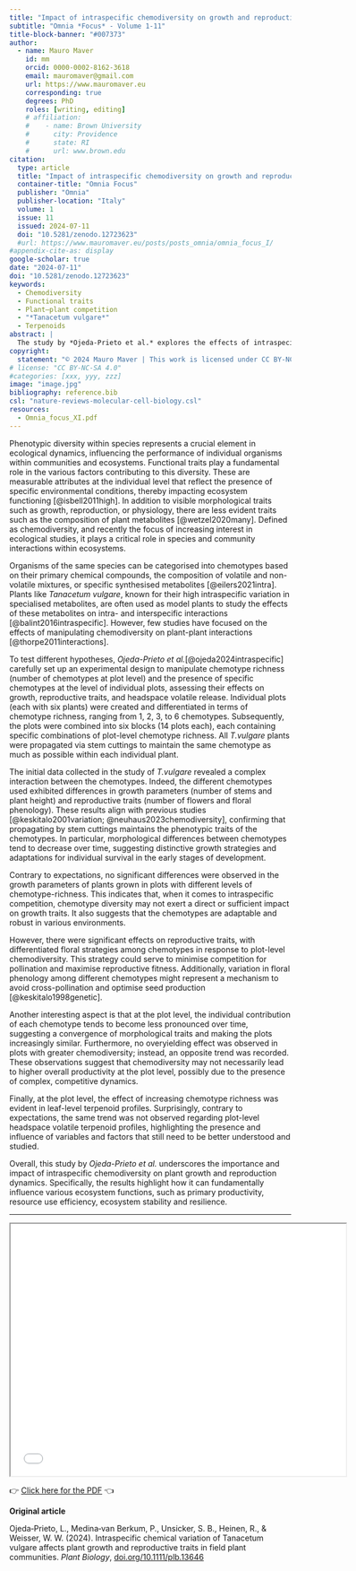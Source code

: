 ```yaml
---
title: "Impact of intraspecific chemodiversity on growth and reproduction in *Tanacetum vulgare*"
subtitle: "Omnia *Focus* - Volume 1-11"
title-block-banner: "#007373"
author:
  - name: Mauro Maver
    id: mm
    orcid: 0000-0002-8162-3618
    email: mauromaver@gmail.com
    url: https://www.mauromaver.eu
    corresponding: true
    degrees: PhD
    roles: [writing, editing]
    # affiliation: 
    #    - name: Brown University
    #      city: Providence
    #      state: RI
    #      url: www.brown.edu
citation:
  type: article
  title: "Impact of intraspecific chemodiversity on growth and reproduction in Tanacetum vulgare"
  container-title: "Omnia Focus"
  publisher: "Omnia"
  publisher-location: "Italy"
  volume: 1
  issue: 11
  issued: 2024-07-11
  doi: "10.5281/zenodo.12723623"
  #url: https://www.mauromaver.eu/posts/posts_omnia/omnia_focus_I/
#appendix-cite-as: display
google-scholar: true
date: "2024-07-11"
doi: "10.5281/zenodo.12723623"
keywords:
  - Chemodiversity
  - Functional traits
  - Plant–plant competition
  - "*Tanacetum vulgare*"
  - Terpenoids
abstract: |
  The study by *Ojeda-Prieto et al.* explores the effects of intraspecific chemodiversity on the growth and reproductive traits of *Tanacetum vulgare*, revealing complex interactions and adaptations among chemotypes that influence ecosystem functions such as productivity and stability. Despite no significant impact on growth, the research highlights differentiated floral strategies and converging morphological traits over time, emphasising the ecological importance of chemodiversity.
copyright:
  statement: "© 2024 Mauro Maver | This work is licensed under CC BY-NC-SA 4.0"
# license: "CC BY-NC-SA 4.0"
#categories: [xxx, yyy, zzz]
image: "image.jpg"
bibliography: reference.bib
csl: "nature-reviews-molecular-cell-biology.csl"
resources: 
  - Omnia_focus_XI.pdf
---
```


::: drop-cap
Phenotypic diversity within species represents a crucial element in ecological dynamics, influencing the performance of individual organisms within communities and ecosystems. Functional traits play a fundamental role in the various factors contributing to this diversity. These are measurable attributes at the individual level that reflect the presence of specific environmental conditions, thereby impacting ecosystem functioning [@isbell2011high]. In addition to visible morphological traits such as growth, reproduction, or physiology, there are less evident traits such as the composition of plant metabolites [@wetzel2020many]. Defined as chemodiversity, and recently the focus of increasing interest in ecological studies, it plays a critical role in species and community interactions within ecosystems.
:::

Organisms of the same species can be categorised into chemotypes based on their primary chemical compounds, the composition of volatile and non-volatile mixtures, or specific synthesised metabolites [@eilers2021intra]. Plants like *Tanacetum vulgare*, known for their high intraspecific variation in specialised metabolites, are often used as model plants to study the effects of these metabolites on intra- and interspecific interactions [@balint2016intraspecific]. However, few studies have focused on the effects of manipulating chemodiversity on plant-plant interactions [@thorpe2011interactions].

To test different hypotheses, *Ojeda-Prieto et al.*[@ojeda2024intraspecific] carefully set up an experimental design to manipulate chemotype richness (number of chemotypes at plot level) and the presence of specific chemotypes at the level of individual plots, assessing their effects on growth, reproductive traits, and headspace volatile release. Individual plots (each with six plants) were created and differentiated in terms of chemotype richness, ranging from 1, 2, 3, to 6 chemotypes. Subsequently, the plots were combined into six blocks (14 plots each), each containing specific combinations of plot-level chemotype richness. All *T.vulgare* plants were propagated via stem cuttings to maintain the same chemotype as much as possible within each individual plant.

The initial data collected in the study of *T.vulgare* revealed a complex interaction between the chemotypes. Indeed, the different chemotypes used exhibited differences in growth parameters (number of stems and plant height) and reproductive traits (number of flowers and floral phenology). These results align with previous studies [@keskitalo2001variation; @neuhaus2023chemodiversity], confirming that propagating by stem cuttings maintains the phenotypic traits of the chemotypes. In particular, morphological differences between chemotypes tend to decrease over time, suggesting distinctive growth strategies and adaptations for individual survival in the early stages of development.

Contrary to expectations, no significant differences were observed in the growth parameters of plants grown in plots with different levels of chemotype-richness. This indicates that, when it comes to intraspecific competition, chemotype diversity may not exert a direct or sufficient impact on growth traits. It also suggests that the chemotypes are adaptable and robust in various environments.

However, there were significant effects on reproductive traits, with differentiated floral strategies among chemotypes in response to plot-level chemodiversity. This strategy could serve to minimise competition for pollination and maximise reproductive fitness. Additionally, variation in floral phenology among different chemotypes might represent a mechanism to avoid cross-pollination and optimise seed production [@keskitalo1998genetic].

Another interesting aspect is that at the plot level, the individual contribution of each chemotype tends to become less pronounced over time, suggesting a convergence of morphological traits and making the plots increasingly similar. Furthermore, no overyielding effect was observed in plots with greater chemodiversity; instead, an opposite trend was recorded. These observations suggest that chemodiversity may not necessarily lead to higher overall productivity at the plot level, possibly due to the presence of complex, competitive dynamics.

Finally, at the plot level, the effect of increasing chemotype richness was evident in leaf-level terpenoid profiles. Surprisingly, contrary to expectations, the same trend was not observed regarding plot-level headspace volatile terpenoid profiles, highlighting the presence and influence of variables and factors that still need to be better understood and studied.

Overall, this study by *Ojeda-Prieto et al.* underscores the importance and impact of intraspecific chemodiversity on plant growth and reproduction dynamics. Specifically, the results highlight how it can fundamentally influence various ecosystem functions, such as primary productivity, resource use efficiency, ecosystem stability and resilience.

------------------------------------------------------------------------

::: {style="text-align: center"}
<iframe width="600" height="450" src="Omnia_focus_XI.pdf">

</iframe>
:::

::: PDF
👉 [Click here for the PDF](Omnia_focus_XI.pdf "Here you can download the PDF version") 👈
:::

::: {.callout-note appearance="minimal"}
**Original article**

Ojeda‐Prieto, L., Medina‐van Berkum, P., Unsicker, S. B., Heinen, R., & Weisser, W. W. (2024). Intraspecific chemical variation of Tanacetum vulgare affects plant growth and reproductive traits in field plant communities. *Plant Biology*, [doi.org/10.1111/plb.13646](https://doi.org/10.1111/plb.13646)
:::
